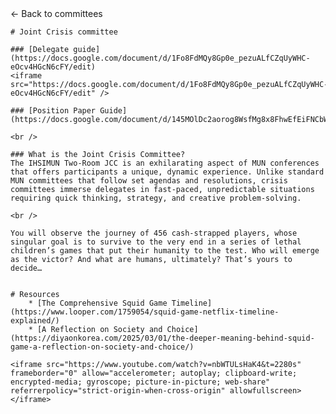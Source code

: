 
<HeaderImage src="/banners/crisis.png" title="Crisis committee" />

<Container>
    <Link href="/committees">← Back to committees </Link>

    # Joint Crisis committee

    ### [Delegate guide](https://docs.google.com/document/d/1Fo8FdMQy8Gp0e_pezuALfCZqUyWHC-eOcv4HGcN6cFY/edit)
    <iframe src="https://docs.google.com/document/d/1Fo8FdMQy8Gp0e_pezuALfCZqUyWHC-eOcv4HGcN6cFY/edit" />

    ### [Position Paper Guide](https://docs.google.com/document/d/145MOlDc2aorog8WsfMg8x8FhwEfEiFNCbW0LL4GRVN0/edit)

    <br />

    ### What is the Joint Crisis Committee?
    The IHSIMUN Two-Room JCC is an exhilarating aspect of MUN conferences that offers participants a unique, dynamic experience. Unlike standard MUN committees that follow set agendas and resolutions, crisis committees immerse delegates in fast-paced, unpredictable situations requiring quick thinking, strategy, and creative problem-solving.

    <br />

    You will observe the journey of 456 cash-strapped players, whose singular goal is to survive to the very end in a series of lethal children’s games that put their humanity to the test. Who will emerge as the victor? And what are humans, ultimately? That’s yours to decide…


    # Resources
        * [The Comprehensive Squid Game Timeline](https://www.looper.com/1759054/squid-game-netflix-timeline-explained/)
        * [A Reflection on Society and Choice](https://diyaonkorea.com/2025/03/01/the-deeper-meaning-behind-squid-game-a-reflection-on-society-and-choice/)

    <iframe src="https://www.youtube.com/watch?v=nbWTULsHaK4&t=2280s" frameborder="0" allow="accelerometer; autoplay; clipboard-write; encrypted-media; gyroscope; picture-in-picture; web-share" referrerpolicy="strict-origin-when-cross-origin" allowfullscreen></iframe>

</Container>
